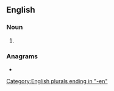 ==English==

===Noun===
{{head|en|noun plural form}}

# {{plural of|pitman|lang=en}}

===Anagrams===
* {{anagrams|en|piment}}

[[Category:English plurals ending in "-en"]]